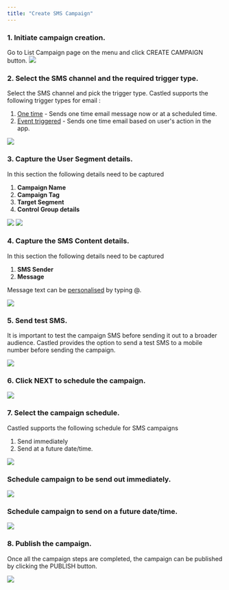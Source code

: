 ```yaml
---
title: "Create SMS Campaign"
---
```


### 1. Initiate campaign creation.  

Go to List Campaign page on the menu and click CREATE CAMPAIGN button.
![](/images/email-campaign-1.png)

### 2. Select the SMS channel and the required trigger type.

Select the SMS channel and pick the trigger type. Castled supports the following trigger types for email :  
1. [One time]() - Sends one time email message now or at a scheduled time.
2. [Event triggered]() - Sends one time email based on user's action in the app.

![](/images/SMS-1.png)

### 3. Capture the User Segment details. 

In this section the following details need to be captured
1. **Campaign Name**
2. **Campaign Tag** 
3. **Target Segment** 
4. **Control Group details**

![](/images/SMS-3.png)
![](/images/SMS-4.png)

### 4. Capture the SMS Content details.

In this section the following details need to be captured
1. **SMS Sender**
2. **Message**

Message text can be [personalised](/engagement/personalisation/personalisation) by typing @.

![](/images/SMS-7.png)

### 5. Send test SMS.

It is important to test the campaign SMS before sending it out to a broader audience. Castled provides the option to send a test SMS to a mobile number before sending the campaign.  

![](/images/SMS-6.png)

### 6. Click NEXT to schedule the campaign.

![](/images/email-campaign-12.png)

### 7. Select the campaign schedule.

Castled supports the following schedule for SMS campaigns
1. Send immediately
2. Send at a future date/time.

![](/images/email-campaign-13.png)

### Schedule campaign to be send out immediately.

![](/images/email-campaign-14.png)

### Schedule campaign to send on a future date/time.

![](/images/email-campaign-15.png)

### 8. Publish the campaign.   

Once all the campaign steps are completed, the campaign can be published by clicking the PUBLISH button.

![](/images/email-campaign-16.png)

